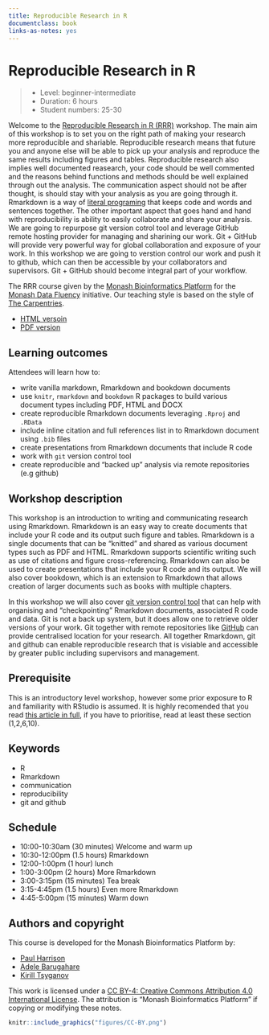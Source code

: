 ```yaml
---
title: Reproducible Research in R
documentclass: book
links-as-notes: yes
---
```


# Reproducible Research in R {#index -}

> - Level: beginner-intermediate
> - Duration: 6 hours
> - Student numbers: 25-30

Welcome to the [Reproducible Research in R (RRR)](https://github.com/MonashDataFluency/r-rep-res) workshop. The main aim of this workshop is to set you on the right path of making your research more reproducible and shariable. Reproducible research means that future you and anyone else will be able to pick up your analysis and reproduce the same results including figures and tables. Reproducible research also implies well documented reasearch, your code should be well commented and the reasons behind functions and methods should be well explained through out the analysis. The communication aspect should not be after thought, is should stay with your analysis as you are going through it. Rmarkdown is a way of [literal programing](http://www.literateprogramming.com/knuthweb.pdf) that keeps code and words and sentences together. The other important aspect that goes hand and hand with reproducibility is ability to easily collaborate and share your analysis. We are going to repurpose git version cotrol tool and leverage GitHub remote hosting provider for managing and sharining our work. Git + GitHub will provide very powerful way for global collaboration and exposure of your work. In this workshop we are going to verstion control our work and push it to github, which can then be accessible by your collaborators and supervisors. Git + GitHub should become integral part of your workflow.

The RRR course given by the [Monash Bioinformatics Platform](https://www.monash.edu/researchinfrastructure/bioinformatics) for the [Monash Data Fluency](https://monashdatafluency.github.io/) initiative. Our teaching style is based on the style of [The Carpentries](https://carpentries.org/).

- [HTML versoin](https://monashdatafluency.github.io/r-rep-res/)
- [PDF version](https://monashdatafluency.github.io/r-rep-res/Reproducible-Research-in-R.pdf)

## Learning outcomes

Attendees will learn how to:

- write vanilla markdown, Rmarkdown and bookdown documents
- use `knitr`, `rmarkdown` and `bookdown` R packages to build various document types including PDF, HTML and DOCX
- create reproducible Rmarkdown documents leveraging `.Rproj` and `.RData`
- include inline citation and full references list in to Rmarkdown document using `.bib` files
- create presentations from Rmarkdown documents that include R code
- work with `git` version control tool
- create reproducible and "backed up" analysis via remote repositories (e.g github)

## Workshop description

This workshop is an introduction to writing and communicating research using Rmarkdown. Rmarkdown is an easy way to create documents that include your R code and its output such figure and tables. Rmarkdown is a single documents that can be "knitted" and shared as various document types such as PDF and HTML. Rmarkdown supports scientific writing such as use of citations and figure cross-referencing. Rmarkdown can also be used to create presentations that include your R code and its output. We will also cover bookdown, which is an extension to Rmarkdown that allows creation of larger documents such as books with multiple chapters.

In this workshop we will also cover [git version control tool](https://git-scm.com/book/en/v1/Getting-Started-About-Version-Control) that can help with organising and "checkpointing" Rmarkdown documents, associated R code and data. Git is not a back up system, but it does allow one to retrieve older versions of your work. Git together with remote repositories like [GitHub](https://github.com) can provide centralised location for your research. All together Rmarkdown, git and github can enable reproducible research that is visiable and accessible by greater public including supervisors and management.

## Prerequisite

This is an introductory level workshop, however some prior exposure to R and familiarity with RStudio is assumed. It is highly recomended that you read [this article in full](https://peerj.com/preprints/3159/), if you have to prioritise, read at least these section (1,2,6,10).

## Keywords

- R
- Rmarkdown
- communication
- reproducibility
- git and github

## Schedule

- 10:00-10:30am (30 minutes) Welcome and warm up
- 10:30-12:00pm (1.5 hours)  Rmarkdown
- 12:00-1:00pm  (1 hour)     lunch
- 1:00-3:00pm   (2 hours)    More Rmarkdown
- 3:00-3:15pm   (15 minutes) Tea break
- 3:15-4:45pm   (1.5 hours)  Even more Rmarkdown
- 4:45-5:00pm   (15 minutes) Warm down

## Authors and copyright

This course is developed for the Monash Bioinformatics Platform by:

- [Paul Harrison](mailto:paul.harrison@monash.edu)
- [Adele Barugahare](mailto:Adele.Barugahare@monash.edu)
- [Kirill Tsyganov](mailto:kirill.tsyganov@monash.edu)

This work is licensed under a [CC BY-4: Creative Commons Attribution 4.0 International License](http://creativecommons.org/licenses/by/4.0/). The attribution is "Monash Bioinformatics Platform" if copying or modifying these notes.

```r
knitr::include_graphics("figures/CC-BY.png")
```
